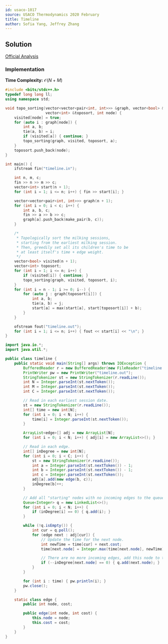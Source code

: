 ```yaml
---
id: usaco-1017
source: USACO Thermodynamics 2020 February
title: Timeline
author: Sofia Yang, Jeffrey Zhang
---
```


## Solution

[Official Analysis](http://www.usaco.org/current/data/sol_timeline_thermodynamics_feb20.html)

### Implementation

**Time Complexity:** $\mathcal{O}(N+M)$

<LanguageSection>
<CPPSection>

```cpp
#include <bits/stdc++.h>
typedef long long ll;
using namespace std;

void topo_sorting(vector<vector<pair<int, int>>> &graph, vector<bool> &visited,
                  vector<int> &toposort, int node) {
	visited[node] = true;
	for (auto i : graph[node]) {
		int a, b;
		tie(a, b) = i;
		if (visited[a]) { continue; }
		topo_sorting(graph, visited, toposort, a);
	}
	toposort.push_back(node);
}

int main() {
	ifstream fin("timeline.in");

	int n, m, c;
	fin >> n >> m >> c;
	vector<int> start(n + 1);
	for (int i = 1; i <= n; i++) { fin >> start[i]; }

	vector<vector<pair<int, int>>> graph(n + 1);
	for (int i = 0; i < c; i++) {
		int a, b, c;
		fin >> a >> b >> c;
		graph[a].push_back(make_pair(b, c));
	}

	/*
	 * Topologically sort the milking sessions,
	 * starting from the earliest milking session.
	 * Then, greedily set all its children's time to be
	 * at least itself's time + edge weight.
	 */
	vector<bool> visited(n + 1);
	vector<int> toposort;
	for (int i = 1; i <= n; i++) {
		if (visited[i]) { continue; }
		topo_sorting(graph, visited, toposort, i);
	}
	for (int i = n - 1; i >= 0; i--) {
		for (auto j : graph[toposort[i]]) {
			int a, b;
			tie(a, b) = j;
			start[a] = max(start[a], start[toposort[i]] + b);
		}
	}

	ofstream fout("timeline.out");
	for (int i = 1; i <= n; i++) { fout << start[i] << "\n"; }
}
```

</CPPSection>
<JavaSection>

```java
import java.io.*;
import java.util.*;

public class timeline {
	public static void main(String[] args) throws IOException {
		BufferedReader r = new BufferedReader(new FileReader("timeline.in"));
		PrintWriter pw = new PrintWriter("timeline.out");
		StringTokenizer st = new StringTokenizer(r.readLine());
		int N = Integer.parseInt(st.nextToken());
		int M = Integer.parseInt(st.nextToken());
		int C = Integer.parseInt(st.nextToken());

		// Read in each earliest session date.
		st = new StringTokenizer(r.readLine());
		int[] time = new int[N];
		for (int i = 0; i < N; i++) {
			time[i] = Integer.parseInt(st.nextToken());
		}

		ArrayList<edge>[] adj = new ArrayList[N];
		for (int i = 0; i < N; i++) { adj[i] = new ArrayList<>(); }

		// Read in each edge.
		int[] inDegree = new int[N];
		for (int i = 0; i < C; i++) {
			st = new StringTokenizer(r.readLine());
			int a = Integer.parseInt(st.nextToken()) - 1;
			int b = Integer.parseInt(st.nextToken()) - 1;
			int c = Integer.parseInt(st.nextToken());
			adj[a].add(new edge(b, c));
			inDegree[b]++;
		}

		// Add all "starting" nodes with no incoming edges to the queue.
		Queue<Integer> q = new LinkedList<>();
		for (int i = 0; i < N; i++) {
			if (inDegree[i] == 0) { q.add(i); }
		}

		while (!q.isEmpty()) {
			int cur = q.poll();
			for (edge next : adj[cur]) {
				// Update the time for the next node.
				int newTime = time[cur] + next.cost;
				time[next.node] = Integer.max(time[next.node], newTime);

				// There are no more incoming edges, add this node to the queue.
				if (--inDegree[next.node] == 0) { q.add(next.node); }
			}
		}

		for (int i : time) { pw.println(i); }
		pw.close();
	}

	static class edge {
		public int node, cost;

		public edge(int node, int cost) {
			this.node = node;
			this.cost = cost;
		}
	}
}
```

</JavaSection>
</LanguageSection>
